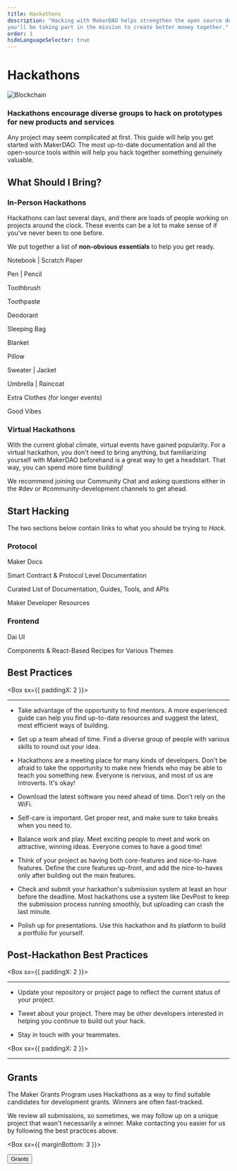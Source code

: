 ```yaml
---
title: Hackathons
description: "Hacking with MakerDAO helps strengthen the open source developer community behind Dai and, by adding new functionality, 
you'll be taking part in the mission to create better money together."
order: 1
hideLanguageSelector: true
---
```


# Hackathons

<InfoBlock>


![Blockchain](/images/illustrations/Short-2.png)

<Box>


### Hackathons encourage diverse groups to hack on prototypes for new products and services

</Box>


</InfoBlock>


Any project may seem complicated at first. This guide will help you get started with MakerDAO. The most up-to-date documentation and all the open-source tools within will help you hack together something genuinely valuable.

## What Should I Bring?

### In-Person Hackathons

Hackathons can last several days, and there are loads of people working on projects around the clock. These events can be a lot to make sense of if you've never been to one before.

We put together a list of **non-obvious essentials** to help you get ready.

<Checklist>


Notebook | Scratch Paper

Pen | Pencil

Toothbrush

Toothpaste

Deodorant

Sleeping Bag

Blanket

Pillow

Sweater | Jacket

Umbrella | Raincoat

Extra Clothes (for longer events)

Good Vibes

</Checklist>


### Virtual Hackathons

With the current global climate, virtual events have gained popularity. For a virtual hackathon, you don't need to bring anything, but familiarizing yourself with MakerDAO beforehand is a great way to get a headstart. That way, you can spend more time building!

<Callout>


We recommend joining our <Link to="https://chat.makerdao.com/channel/community-development" icon="rocketchat">Community Chat</Link> and asking questions either in the <Link to="https://chat.makerdao.com/channel/dev" >#dev</Link> or <Link to="https://chat.makerdao.com/channel/community-development" >#community-development</Link> channels to get ahead.

</Callout>


## Start Hacking

The two sections below contain links to what you should be trying to _Hack_.

<Column>


<Box>


### Protocol

<List>


<Link to="https://docs.makerdao.com">


Maker Docs

Smart Contract & Protocol Level Documentation

</Link>


<Link to="https://awesome.makerdao.com/#developer-resources">


Curated List of Documentation, Guides, Tools, and APIs

Maker Developer Resources

</Link>


</List>


</Box>


<Box>


### Frontend

<List>


<Link to="https://github.com/makerdao/dai-ui">


Dai UI

Components & React-Based Recipes for Various Themes

</Link>


</List>


</Box>


</Column>


## Best Practices

<Box sx={{ paddingX: 2 }}>


---

- Take advantage of the opportunity to find mentors. A more experienced guide can help you find up-to-date resources and suggest the latest, most efficient ways of building.

- Set up a team ahead of time. Find a diverse group of people with various skills to round out your idea.

- Hackathons are a meeting place for many kinds of developers. Don't be afraid to take the opportunity to make new friends who may be able to teach you something new. Everyone is nervous, and most of us are introverts. It's okay!

- Download the latest software you need ahead of time. Don't rely on the WiFi.

- Self-care is important. Get proper rest, and make sure to take breaks when you need to.

- Balance work and play. Meet exciting people to meet and work on attractive, winning ideas. Everyone comes to have a good time!

- Think of your project as having both core-features and nice-to-have features. Define the core features up-front, and add the nice-to-haves only after building out the main features.

- Check and submit your hackathon's submission system at least an hour before the deadline. Most hackathons use a system like DevPost to keep the submission process running smoothly, but uploading can crash the last minute.

- Polish up for presentations. Use this hackathon and its platform to build a portfolio for yourself.

</Box>


## Post-Hackathon Best Practices

<Box sx={{ paddingX: 2 }}>


---

- Update your repository or project page to reflect the current status of your project.

- Tweet about your project. There may be other developers interested in helping you continue to build out your hack.

- Stay in touch with your teammates.

</Box>


<Box sx={{ paddingX: 2 }}>


---

</Box>


<Tout alt image>


<Box>


## Grants

The Maker Grants Program uses Hackathons as a way to find suitable candidates for development grants. Winners are often fast-tracked.

We review all submissions, so sometimes, we may follow up on a unique project that wasn't necessarily a winner. Make contacting you easier for us by following the best practices above.

<Box sx={{ marginBottom: 3 }}>


<Button to="/funding/development-grants/">Grants</Button>

</Box>


</Box>


</Tout>

